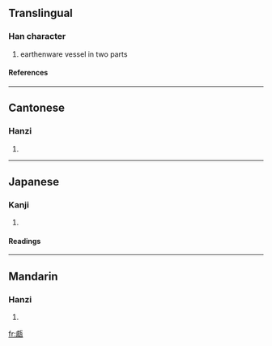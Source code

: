==Translingual==
===Han character===
{{Han char|rn=98|rad=瓦|as=16|sn=21|four=2121<sub>7</sub>|canj=X卜月一女 (XYBMV), 卜月一女弓 (YBMVN)}}
# earthenware vessel in two parts
====References====
{{Han ref|kx=0753.040|dkj=21626|dj=1160.160|hdz=21433.140|uh=7517|ud=29975|bh=F5DE|bd=62942}}

----
==Cantonese==
===Hanzi===
{{yue-hanzi|jyut=|y=yin5}}
# {{defn|Cantonese}}

----
==Japanese==
===Kanji===
{{ja-kanji|grade=|rs=瓦16}}
# {{defn|Japanese}} 
====Readings====
{{ja-readings|on=[[げん]] (gen), [[ごん]] (gon)|kun=[[こしき]] (koshiki)|nanori=}}

----
==Mandarin==
===Hanzi===
{{cmn-hanzi|pin=[[yǎn]] ([[yan3]])|wg=yen<sup>3</sup>}}
# {{defn|Mandarin}}

[[fr:甗]]